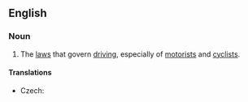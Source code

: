 ==English==
{{wikipedia|traffic}}
===Noun===
{{en-noun|-}}

# The [[law]]s that govern [[driving]], especially of [[motorist]]s and [[cyclist]]s.

====Translations====
{{trans-top|rules and regulations}}
* Czech: {{t-|cs|pravidla silničního provozu|n|p}}
{{trans-mid}}
{{trans-bottom}}